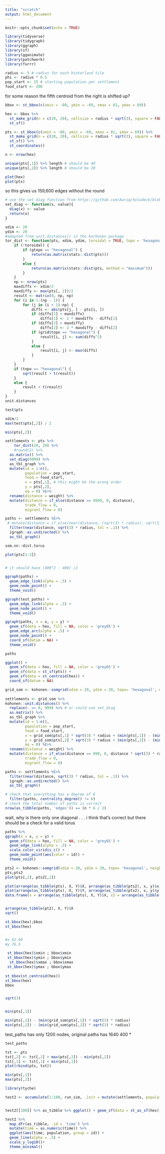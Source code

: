 ```yaml
---
title: "scratch"
output: html_document
---
```


```r
knitr::opts_chunk$set(echo = TRUE)

library(tidyverse)
library(tidygraph)
library(ggraph)
library(sf)
library(gganimate)
library(patchwork)
library(furrr)
```

```r
radius <- 5 # radius for each hinterland tile
phi <- radius * 0.5
pop_start <- 25 # starting population per settlement
food_start <- 200
```

for some reason the fifth centroid from the right is shifted up?
```r
bbox <- st_bbox(c(xmin = -80, ymin = -69, xmax = 81, ymax = 69)) 

hex <- bbox %>% 
  st_make_grid(n = c(20, 20), cellsize = radius * sqrt(3), square = FALSE) %>% # st_make_grid wants the short diagonal
  st_sf()

pts <- st_bbox(c(xmin = -80, ymin = -69, xmax = 81, ymax = 69)) %>% 
  st_make_grid(n = c(20, 20), cellsize = radius * sqrt(3), square = FALSE, what = 'centers') %>% # st_make_grid wants the short diagonal
  st_sf() %>%
  st_coordinates()

n <- nrow(hex)

unique(pts[,1]) %>% length # should be 40
unique(pts[,2]) %>% length # should be 20

plot(hex)
plot(pts)
```
so this gives us 159,600 edges without the round

```r
# use the set diag function from https://github.com/Aariq/holodeck/blob/master/R/utils.R
set_diag <- function(x, value){
  diag(x) <- value
  return(x)
}
```

```r
xdim <- 20
ydim <- 20
#adapted from unit.distances() in the korhonen package
tor_dist <- function(pts, xdim, ydim, toroidal = TRUE, topo = 'hexagonal') {
    if (!toroidal) {
        if (gtopo == "hexagonal") {
            return(as.matrix(stats::dist(pts)))
        }
        else {
            return(as.matrix(stats::dist(pts, method = "maximum")))
        }
    }
    np <- nrow(pts)
    maxdiffx <- xdim/2
    maxdiffy <- max(pts[, 2])/2
    result <- matrix(0, np, np)
    for (i in 1:(np - 1)) {
        for (j in (i + 1):np) {
            diffs <- abs(pts[j, ] - pts[i, ])
            if (diffs[1] > maxdiffx) 
                diffs[1] <- 2 * maxdiffx - diffs[1]
            if (diffs[2] > maxdiffy) 
                diffs[2] <- 2 * maxdiffy - diffs[2]
            if (grid$topo == "hexagonal") {
                result[i, j] <- sum(diffs^2)
            }
            else {
                result[i, j] <- max(diffs)
            }
        }
    }
    if (topo == "hexagonal") {
        sqrt(result + t(result))
    }
    else {
        result + t(result)
    }
}
unit.distances

test$pts

xdim/2
max(test$pts[,2]) / 2
```
```r
min(pts[,2])
```


```r
settlements <- pts %>%
    tor_dist(20, 20) %>%
    #round(2) %>%
  as.matrix() %>%
  set_diag(9999) %>%
  as_tbl_graph %>%
  mutate(id = 1:n(),
         population = pop_start,
         food = food_start,
         x = pts[,1], # this might be the wrong order
         y = pts[,2],
         eq = 0) %E>%
  rename(distance = weight) %>%
  mutate(distance = if_else(distance == 9999, 0, distance),
         trade_flow = 0,
         migrant_flow = 0) 

paths <- settlements %E>% 
 # mutate(distance = if_else(near(distance, (sqrt(3) * radius), sqrt(3) * radius, distance)) %>% # to fix the short wrapping distances, set everything to the desired min distance
  filter(near(distance, sqrt(3) * radius, tol = .1)) %>%
  igraph::as.undirected() %>%
  as_tbl_graph()

som.nn::dist.torus

plot(pts[1:3])


# it should have (400^2 - 400) /2
```


```r
ggraph(paths) +
  geom_edge_link(alpha = .5) +
  geom_node_point() +
  theme_void()
```

```r
ggraph(test_paths) +
  geom_edge_link(alpha = .5) +
  geom_node_point() +
  theme_void()
```


```r
ggraph(paths, x = x, y = y) +
  geom_sf(data = hex, fill = NA, color = 'grey65') +
  geom_edge_arc(alpha = .5) +
  geom_node_point() +
  coord_sf(datum = NA) +
  theme_void()

paths
```
```r
ggplot() +
  geom_sf(data = hex, fill = NA, color = 'grey65') +
  geom_sf(data = st_sf(pts)) + 
  geom_sf(data = st_centroid(hex)) + 
  coord_sf(datum = NA)
```


```r
grid_som <- kohonen::somgrid(xdim = 20, ydim = 20, topo= 'hexagonal', neighbourhood.fct = 'bubble', toroidal = TRUE) # somgrid orders points from bottom left to the right, and st_coordinates does from bottom left up
  
settlements <- grid_som %>%
kohonen::unit.distances() %>%
  replace(. == 0, 999) %>% # or could use set_diag
  as.matrix() %>%
  as_tbl_graph %>%
  mutate(id = 1:n(),
         population = pop_start,
         food = food_start,
         x = grid_som$pts[,1] * sqrt(3) * radius + (min(pts[,1]) - (min(grid_som$pts[,1]) * sqrt(3) * radius)),
         y = grid_som$pts[,2] * sqrt(3) * radius + (min(pts[,2]) - (min(grid_som$pts[,2]) * sqrt(3) * radius)), 
         eq = 0) %E>%
  rename(distance = weight) %>%
  mutate(distance = if_else(distance == 999, 0, distance * sqrt(3) * radius),
         trade_flow = 0,
         migrant_flow = 0) 

paths <- settlements %E>% 
  filter(near(distance, sqrt(3) * radius, tol = .1)) %>%
  igraph::as.undirected() %>%
  as_tbl_graph()

# check that everything has a degree of 6
  filter(paths, centrality_degree() != 6)
# check the total number of paths is correct 
nrow(as_tibble(paths, 'edges')) == (n * 6 / 2)
```

wait, why is there only one diagonal . . . i think that's correct but there should be a check for a valid torus
```r
paths %>% 
ggraph(x = x, y = y) +
  geom_sf(data = hex, fill = NA, color = 'grey65') +
  geom_edge_link(alpha = .5) +
  scale_color_viridis_c() +
  geom_node_point(aes(color = id)) +
  theme_void()
```



```r
pts2 <- kohonen::somgrid(xdim = 20, ydim = 20, topo= 'hexagonal', neighbourhood.fct = 'bubble', toroidal = TRUE)$pts
pts;pts2
plot(pts[,2], pts2[,2])

plot(arrange(as_tibble(pts), X, Y)$X, arrange(as_tibble(pts2), x, y)$x)
plot(arrange(as_tibble(pts), X, Y)$Y, arrange(as_tibble(pts2), x, y)$y)
data.frame(x = arrange(as_tibble(pts), X, Y)$X, x2 = arrange(as_tibble(pts2), x, y)$x) %>% lm(x ~ x2, data = .)


arrange(as_tibble(pt2), X, Y)$X
sqrt()

st_bbox(hex);bbox
st_bbox(hex)


#x 92.99
#y 76.5

 st_bbox(hex)$xmin ; bbox$xmin
 st_bbox(hex)$ymin ; bbox$ymin
  st_bbox(hex)$xmax ; bbox$xmax
 st_bbox(hex)$ymax ; bbox$ymax
 
st_bbox(st_centroid(hex))
st_bbox(hex)
bbox


sqrt(3)


min(pts[,1])

min(pts[,1]) - (min(grid_som$pts[,1]) * sqrt(3) * radius)
min(pts[,2]) - (min(grid_som$pts[,2]) * sqrt(3) * radius)

```




test_paths has only 1200 nodes, original paths has 1640
400 * 

```r
test_paths
```


```r
tst <- pts
tst[,2] <- tst[,2] + max(pts[,2]) - min(pts[,2])
tst[,1] <- tst[,1] + min(pts[,1])
plot(rbind(pts, tst))

min(pts[,1])
max(pts[,2])
```


```r
library(tyche)
```


```r
test2 <- accumulate(1:100, run_sim, .init = mutate(settlements, populaiton = runif(n(), 1, 100)))


test2[[100]] %>% as_tibble %>% ggplot() + geom_sf(data = st_as_sf(hex)) + geom_point(aes(size = population, x = x, y = y)) + scale_size_area() 
```

```r
test2 %>%
  map_dfr(as_tibble, .id = 'time') %>%
  mutate(time = as.numeric(time)) %>%
  ggplot(aes(time, population, group = id)) +
  geom_line(alpha = .5) +
  scale_y_log10()+
  theme_minimal()
```


